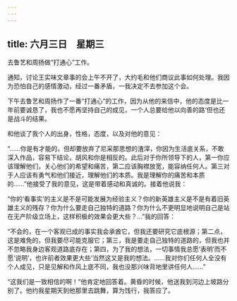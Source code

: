 ```yaml
---
---
---
```

title: 六月三日　星期三
---




去鲁艺和周扬做“打通心”工作。



通知，讨论王实味文章事的会上午不开了，大约毛和他们商议此事如何处理。我因为恐怕自己的感情激动，经过一番矛盾，一我决定不去参加这个会。

下午去鲁艺和周扬作了一番“打通心”的工作，因为从他的来信中，他的态度是比一年前要诚恳了，我也不愿再坚持自己的成见，一个人总要给他以向善的路‘但也还是战斗的结果。

和他谈了我个人的出身，性格，态度，以及对他的意见：

“……你是有才能的，但却要放弃了尼采那思想的渣滓，你因为生活底关系，不敢深入作品，容易下结论，胡风和你是相反的。此后对于你所领导下的人，第一你应该理解他们，关心他们的希望和痛苦，第二应该胸襟放宽，能容纳任何人。第三对于人应该有勇气和他们接近，理解他们的本质。我是理解你的痛苦和本质的……”他接受了我的意见，这是带着感动和真诚的。接着他说我：

“你的‘看事实’的主义是不是可能发展为经验主义？你的新英雄主义是不是有着旧英雄主义的残存？你为什么要走自己独特的道路？你为什么不更明显地说明自己是站在无产阶级立场上，这样积极的效果会更大些？…”我的回答：

“不会的，在一个客观已成的事实我会承酋它，但我还要研究它底根源；第二点，这是难免的，但我要尽可能克服它；第三，我是要走自己独特的道路的，但我也并不忽略我身边客观道路底存在；第四，为了我的想法，一切事情我总愿‘表明’而不愿‘说明’，也许前者效果更大些‘当然这又是我的想法。……我对你们任何人全没有个人成见，只是见解和作风上底不同，我也没那兴味背地里讲任何人……”

“这我们是一致相信的啊！”他肯定地回答着。黄昏的时候，他送我到河边上坡路分别了。他约我星期天到他那里去跳舞，算为饯行，我答应了。